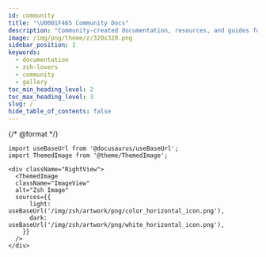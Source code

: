 ```yaml
---
id: community
title: "\U0001F465 Community Docs"
description: "Community-created documentation, resources, and guides for Z-Shell and its ecosystem"
image: /img/png/theme/z/320x320.png
sidebar_position: 1
keywords:
  - documentation
  - zsh-lovers
  - community
  - gallery
toc_min_heading_level: 2
toc_max_heading_level: 3
slug: /
hide_table_of_contents: false
---
```


{/* @format */}

```mdx-code-block
import useBaseUrl from '@docusaurus/useBaseUrl';
import ThemedImage from '@theme/ThemedImage';

<div className="RightView">
  <ThemedImage
  className="ImageView"
  alt="Zsh Image"
  sources={{
      light: useBaseUrl('/img/zsh/artwork/png/color_horizontal_icon.png'),
      dark: useBaseUrl('/img/zsh/artwork/png/white_horizontal_icon.png'),
    }}
  />
</div>
```
